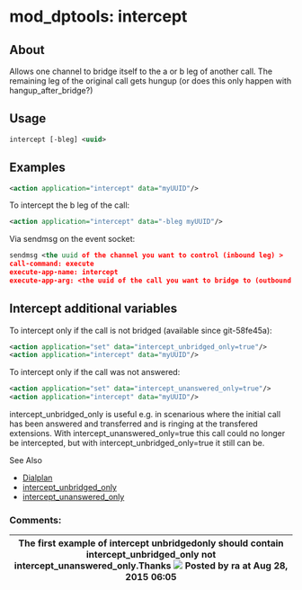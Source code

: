 
# mod_dptools: intercept 

 

## About

Allows one channel to bridge itself to the a or b leg of another call. The remaining leg of the original call gets hungup (or does this only happen with hangup\_after\_bridge?)


## Usage

```xml
intercept [-bleg] <uuid>
```

## Examples

```xml
<action application="intercept" data="myUUID"/>
```

To intercept the b leg of the call:

```xml
<action application="intercept" data="-bleg myUUID"/> 
```

Via sendmsg on the event socket:

```xml
sendmsg <the uuid of the channel you want to control (inbound leg) >
call-command: execute
execute-app-name: intercept
execute-app-arg: <the uuid of the call you want to bridge to (outbound leg)
```

## Intercept additional variables

To intercept only if the call is not bridged (available since git-58fe45a):

```xml
<action application="set" data="intercept_unbridged_only=true"/>
<action application="intercept" data="myUUID"/>
```

To intercept only if the call was not answered:

```xml
<action application="set" data="intercept_unanswered_only=true"/>
<action application="intercept" data="myUUID"/>
```

intercept\_unbridged\_only is useful e.g. in scenarious where the initial call has been answered and transferred and is ringing at the transfered extensions. With intercept\_unanswered\_only=true this call could no longer be intercepted, but with intercept\_unbridged\_only=true it still can be.

See Also

* [Dialplan](https://wiki.freeswitch.org/wiki/Dialplan "Dialplan")
* [intercept\_unbridged\_only](https://wiki.freeswitch.org/wiki/Variable%5Fintercept%5Funbridged%5Fonly "Variable intercept unbridged only")
* [intercept\_unanswered\_only](https://wiki.freeswitch.org/wiki/Variable%5Fintercept%5Funanswered%5Fonly "Variable intercept unanswered only")

### Comments:

| The first example of intercept unbridgedonly should contain intercept\_unbridged\_only not intercept\_unanswered\_only.Thanks ![](/images/icons/contenttypes/comment_16.png) Posted by ra at Aug 28, 2015 06:05 |
| -------------------------------------------------------------------------------------------------------------------------------------------------------------------------------------------------------------- |



